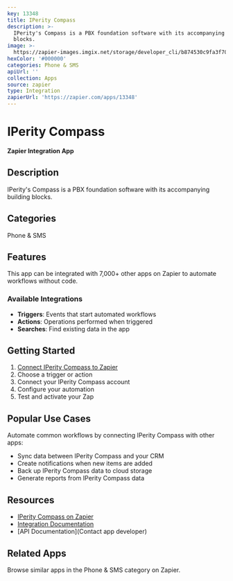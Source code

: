 ```yaml
---
key: 13348
title: IPerity Compass
description: >-
  IPerity's Compass is a PBX foundation software with its accompanying building
  blocks.
image: >-
  https://zapier-images.imgix.net/storage/developer_cli/b874530c9fa3f709c6abf915123b010a.jpg?auto=format%2Ccompress&ixlib=python-3.0.0&q=50
hexColor: '#000000'
categories: Phone & SMS
apiUrl: ''
collection: Apps
source: zapier
type: Integration
zapierUrl: 'https://zapier.com/apps/13348'
---
```

# IPerity Compass

**Zapier Integration App**

## Description

IPerity's Compass is a PBX foundation software with its accompanying building blocks.

## Categories

Phone & SMS

## Features

This app can be integrated with 7,000+ other apps on Zapier to automate workflows without code.

### Available Integrations

- **Triggers**: Events that start automated workflows
- **Actions**: Operations performed when triggered
- **Searches**: Find existing data in the app

## Getting Started

1. [Connect IPerity Compass to Zapier](https://zapier.com/apps/13348)
2. Choose a trigger or action
3. Connect your IPerity Compass account
4. Configure your automation
5. Test and activate your Zap

## Popular Use Cases

Automate common workflows by connecting IPerity Compass with other apps:

- Sync data between IPerity Compass and your CRM
- Create notifications when new items are added
- Back up IPerity Compass data to cloud storage
- Generate reports from IPerity Compass data

## Resources

- [IPerity Compass on Zapier](https://zapier.com/apps/13348)
- [Integration Documentation](https://zapier.com/apps/13348/integrations)
- [API Documentation](Contact app developer)

## Related Apps

Browse similar apps in the Phone & SMS category on Zapier.
